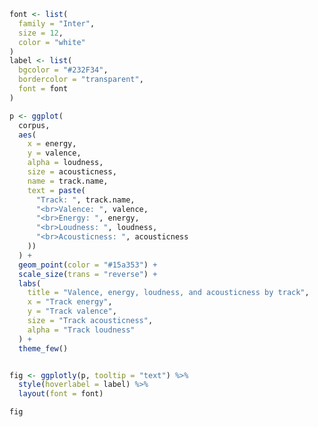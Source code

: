```r
font <- list(
  family = "Inter",
  size = 12,
  color = "white"
)
label <- list(
  bgcolor = "#232F34",
  bordercolor = "transparent",
  font = font
)

p <- ggplot(
  corpus,
  aes(
    x = energy,
    y = valence,
    alpha = loudness,
    size = acousticness,
    name = track.name,
    text = paste(
      "Track: ", track.name,
      "<br>Valence: ", valence,
      "<br>Energy: ", energy,
      "<br>Loudness: ", loudness,
      "<br>Acousticness: ", acousticness
    ))
  ) +
  geom_point(color = "#15a353") +
  scale_size(trans = "reverse") +
  labs(
    title = "Valence, energy, loudness, and acousticness by track",
    x = "Track energy",
    y = "Track valence",
    size = "Track acousticness",
    alpha = "Track loudness"
  ) +
  theme_few()


fig <- ggplotly(p, tooltip = "text") %>%
  style(hoverlabel = label) %>%
  layout(font = font)

fig
```